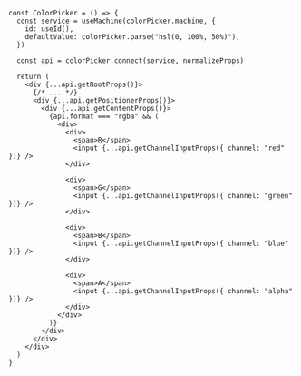 ```tsx {16-38}
const ColorPicker = () => {
  const service = useMachine(colorPicker.machine, {
    id: useId(),
    defaultValue: colorPicker.parse("hsl(0, 100%, 50%)"),
  })

  const api = colorPicker.connect(service, normalizeProps)

  return (
    <div {...api.getRootProps()}>
      {/* ... */}
      <div {...api.getPositionerProps()}>
        <div {...api.getContentProps()}>
          {api.format === "rgba" && (
            <div>
              <div>
                <span>R</span>
                <input {...api.getChannelInputProps({ channel: "red" })} />
              </div>

              <div>
                <span>G</span>
                <input {...api.getChannelInputProps({ channel: "green" })} />
              </div>

              <div>
                <span>B</span>
                <input {...api.getChannelInputProps({ channel: "blue" })} />
              </div>

              <div>
                <span>A</span>
                <input {...api.getChannelInputProps({ channel: "alpha" })} />
              </div>
            </div>
          )}
        </div>
      </div>
    </div>
  )
}
```
